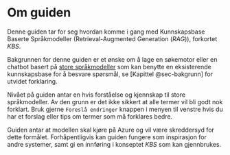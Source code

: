 # Om guiden {.unnumbered}

Denne guiden tar for seg hvordan komme i gang med Kunnskapsbase Baserte
Språkmodeller (Retrieval-Augmented Generation (_RAG_)), forkortet _KBS_.

Bakgrunnen for denne guiden er et ønske om å lage en søkemotor eller en chatbot
basert på [store språkmodeller][1] som kan benytte en eksisterende kunnskapsbase
for å besvare spørsmål, se [Kapittel @sec-bakgrunn] for utvidet forklaring.

Nivået på guiden antar en hvis forståelse og kjennskap til store språkmodeller.
Av den grunn er det ikke sikkert at alle termer vil bli godt nok forklart. Bruk
gjerne `Foreslå endringer` knappen i menyen til venstre hvis du har et forslag
eller tips om termer som må forklares bedre.

Guiden antar at modellen skal kjøre på Azure og vil være skreddersyd for dette
formålet. Forhåpentligvis kan guiden fungere som inspirasjon for andre systemer,
samt gi en innføring i konseptet _KBS_ som kan gjennbrukes.

[1]: https://snl.no/spr%C3%A5kmodell#-Nyere_spr%C3%A5kmodeller